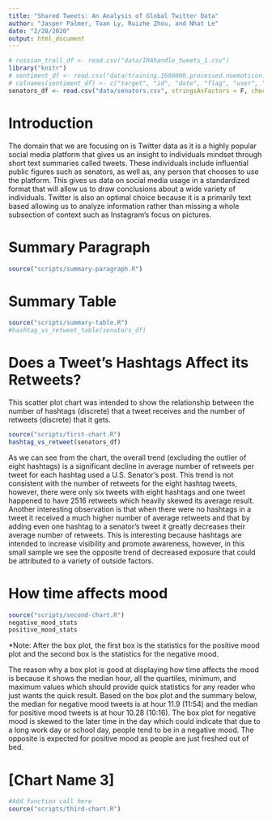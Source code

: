 ```yaml
---
title: "Shared Tweets: An Analysis of Global Twitter Data"
author: "Jasper Palmer, Toan Ly, Ruizhe Zhou, and Nhat Le"
date: "2/28/2020"
output: html_document
---
```


```r
# russian_troll_df <- read.csv("data/IRAhandle_tweets_1.csv")
library("knitr")
# sentiment_df <- read.csv("data/training.1600000.processed.noemoticon.csv", check.names = F, stringsAsFactors = F)
# colnames(sentiment_df) <- c("target", "id", "date", "flag", "user", "text")
senators_df <- read.csv("data/senators.csv", stringsAsFactors = F, check.names = F)

```

<style>
.html-widget {
    margin: auto;
    margin-top: 25px;
    margin-bottom: 25px;
}
</style>

# Introduction

The domain that we are focusing on is Twitter data as it is a highly popular social media platform that gives us an insight to individuals mindset through short text summaries called tweets. These individuals include influential public figures such as senators, as well as, any person that chooses to use the platform. This gives us data on social media usage in a standardized format that will allow us to draw conclusions about a wide variety of individuals. Twitter is also an optimal choice because it is a primarily text based allowing us to analyze information rather than missing a whole subsection of context such as Instagram’s focus on pictures.

# Summary Paragraph
```r
source("scripts/summary-paragraph.R")
```

# Summary Table

```r
source("scripts/summary-table.R")
#hashtag_vs_retweet_table(senators_df)
```

# Does a Tweet's Hashtags Affect its Retweets?

This scatter plot chart was intended to show the relationship between the number
of hashtags (discrete) that a tweet receives and the number of retweets
(discrete) that it gets.

```r
source("scripts/first-chart.R")
hashtag_vs_retweet(senators_df)
```

As we can see from the chart, the overall trend (excluding the outlier of eight
hashtags) is a significant decline in average number of retweets per tweet for
each hashtag used a U.S. Senator's post. This trend is not consistent with the
number of retweets for the eight hashtag tweets, however, there were only six
tweets with eight hashtags and one tweet happened to have 2516 retweets which
heavily skewed its average result. Another interesting observation is that when
there were no hashtags in a tweet it received a much higher number of average
retweets and that by adding even one hashtag to a senator’s tweet it greatly
decreases their average number of retweets. This is interesting because hashtags
are intended to increase visibility and promote awareness, however, in this
small sample we see the opposite trend of decreased exposure that could be
attributed to a variety of outside factors.

# How time affects mood

```r
source("scripts/second-chart.R")
negative_mood_stats
positive_mood_stats
```
*Note: After the box plot, the first box is the statistics for the positive mood
plot and the second box is the statistics for the negative mood.

The reason why a box plot is good at displaying how time affects the mood is
because it shows the median hour, all the quartiles, minimum, and maximum
values which should provide quick statistics for any reader who just wants the
quick result. Based on the box plot and the summary below, the median for
negative mood tweets is at hour 11.9 (11:54) and the median for positive mood
tweets is at hour 10.28 (10:16). The box plot for negative mood is skewed to the
later time in the day which could indicate that due to a long work day or school
day, people tend to be in a negative mood. The opposite is expected for positive
mood as people are just freshed out of bed.

# [Chart Name 3]

```r
#Add function call here
source("scripts/third-chart.R")
```




